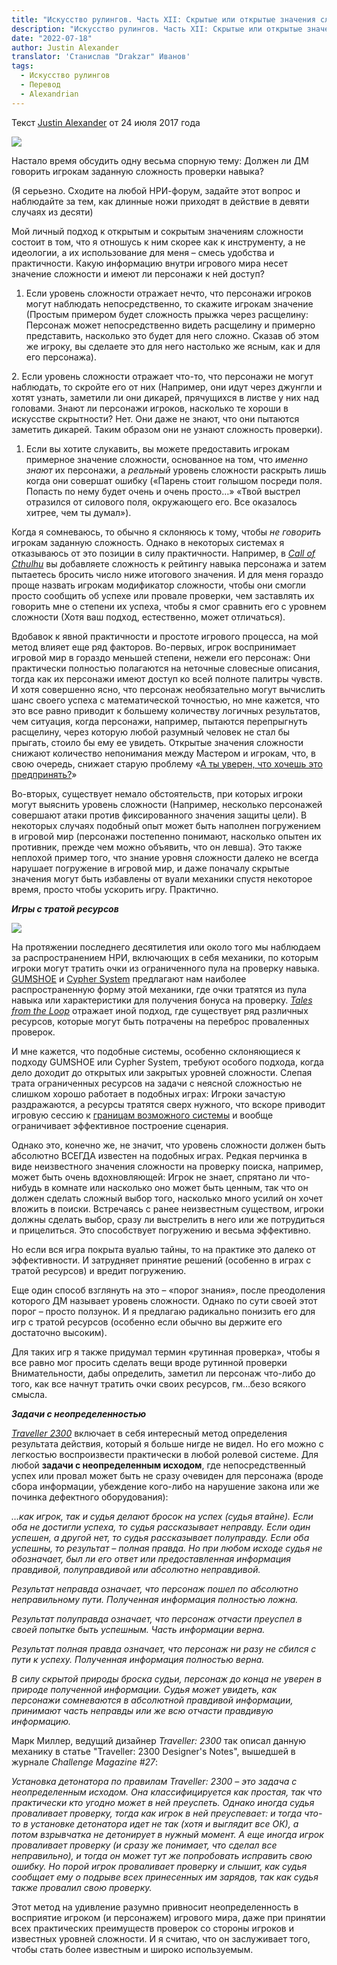```yaml
---
title: "Искусство рулингов. Часть XII: Скрытые или открытые значения сложности"
description: "Искусство рулингов. Часть XII: Скрытые или открытые значения сложности- перевод статьи Джастина Александера."
date: "2022-07-18"
author: Justin Alexander
translator: 'Станислав "Drakzar" Иванов'
tags:
  - Искусство рулингов
  - Перевод
  - Alexandrian
---
```


Текст [Justin Alexander](https://vk.com/away.php?to=https://thealexandrian.net/about&cc_key=) от 24 июля 2017 года

![](/images/iskusstvo-rulingov-12-1.jpg)

Настало время обсудить одну весьма спорную тему: Должен ли ДМ говорить игрокам заданную сложность проверки навыка?

(Я серьезно. Сходите на любой НРИ-форум, задайте этот вопрос и наблюдайте за тем, как длинные ножи приходят в действие в девяти случаях из десяти)

Мой личный подход к открытым и сокрытым значениям сложности состоит в том, что я отношусь к ним скорее как к инструменту, а не идеологии, а их использование для меня – смесь удобства и практичности. Какую информацию внутри игрового мира несет значение сложности и имеют ли персонажи к ней доступ?

1. Если уровень сложности отражает нечто, что персонажи игроков могут наблюдать непосредственно, то скажите игрокам значение (Простым примером будет сложность прыжка через расщелину: Персонаж может непосредственно видеть расщелину и примерно представить, насколько это будет для него сложно. Сказав об этом же игроку, вы сделаете это для него настолько же ясным, как и для его персонажа).

2\. Если уровень сложности отражает что-то, что персонажи не могут наблюдать, то скройте его от них (Например, они идут через джунгли и хотят узнать, заметили ли они дикарей, прячущихся в листве у них над головами. Знают ли персонажи игроков, насколько те хороши в искусстве скрытности? Нет. Они даже не знают, что они пытаются заметить дикарей. Таким образом они не узнают сложность проверки).

1. Если вы хотите слукавить, вы можете предоставить игрокам примерное значение сложности, основанное на том, что _именно знают_ их персонажи, а _реальный_ уровень сложности раскрыть лишь когда они совершат ошибку («Парень стоит голышом посреди поля. Попасть по нему будет очень и очень просто…» «Твой выстрел отразился от силового поля, окружающего его. Все оказалось хитрее, чем ты думал»).

Когда я сомневаюсь, то обычно я склоняюсь к тому, чтобы _не говорить_ игрокам заданную сложность. Однако в некоторых системах я отказываюсь от это позиции в силу практичности. Например, в [_Call of Cthulhu_](https://vk.com/away.php?to=http%3A%2F%2Fwww.amazon.com%2Fexec%2Fobidos%2FASIN%2F1568824300%2Fdigitalcomi0a-20&cc_key=) вы добавляете сложность к рейтингу навыка персонажа и затем пытаетесь бросить число ниже итогового значения. И для меня гораздо проще назвать игрокам модификатор сложности, чтобы они смогли просто сообщить об успехе или провале проверки, чем заставлять их говорить мне о степени их успеха, чтобы я смог сравнить его с уровнем сложности (Хотя ваш подход, естественно, может отличаться).

Вдобавок к явной практичности и простоте игрового процесса, на мой метод влияет еще ряд факторов. Во-первых, игрок воспринимает игровой мир в гораздо меньшей степени, нежели его персонаж: Они практически полностью полагаются на неточные словесные описания, тогда как их персонажи имеют доступ ко всей полноте палитры чувств. И хотя совершенно ясно, что персонаж необязательно могут вычислить шанс своего успеха с математической точностью, но мне кажется, что это все равно приводит к большему количеству логичных результатов, чем ситуация, когда персонажи, например, пытаются перепрыгнуть расщелину, через которую любой разумный человек не стал бы прыгать, стоило бы ему ее увидеть. Открытые значения сложности снижают количество непонимания между Мастером и игрокам, что, в свою очередь, снижает старую проблему «[А ты уверен, что хочешь это предпринять?](https://vk.com/away.php?to=https%3A%2F%2Fthealexandrian.net%2Fwordpress%2F37960%2Froleplaying-games%2Fart-of-rulings-part-2-intention-and-method&cc_key=)»

Во-вторых, существует немало обстоятельств, при которых игроки могут выяснить уровень сложности (Например, несколько персонажей совершают атаки против фиксированного значения защиты цели). В некоторых случаях подобный опыт может быть наполнен погружением в игровой мир (персонажи постепенно понимают, насколько опытен их противник, прежде чем можно объявить, что он левша). Это также неплохой пример того, что знание уровня сложности далеко не всегда нарушает погружение в игровой мир, и даже поначалу скрытые значения могут быть избавлены от вуали механики спустя некоторое время, просто чтобы ускорить игру. Практично.

**_Игры с тратой ресурсов_**

![](/images/iskusstvo-rulingov-12-2.jpg)

На протяжении последнего десятилетия или около того мы наблюдаем за распространением НРИ, включающих в себя механики, по которым игроки могут тратить очки из ограниченного пула на проверку навыка. [GUMSHOE](https://vk.com/away.php?to=https%3A%2F%2Fthealexandrian.net%2Fwordpress%2F35587%2Froleplaying-games%2Ftrail-of-cthulhu-cheat-sheet&cc_key=) и [Cypher System](https://vk.com/away.php?to=https%3A%2F%2Fthealexandrian.net%2Fwordpress%2F35046%2Froleplaying-games%2Fnumenera-system-cheat-sheet-final-version&cc_key=) предлагают нам наиболее распространенную форму этой механики, где очки тратятся из пула навыка или характеристики для получения бонуса на проверку. [_Tales from the Loop_](https://vk.com/away.php?to=https%3A%2F%2Fthealexandrian.net%2Fwordpress%2F39087%2Froleplaying-games%2Ftales-from-the-loop-system-cheat-sheet&cc_key=) отражает иной подход, где существует ряд различных ресурсов, которые могут быть потрачены на переброс проваленных проверок.

И мне кажется, что подобные системы, особенно склоняющиеся к подходу GUMSHOE или Cypher System, требуют особого подхода, когда дело доходит до открытых или закрытых уровней сложности. Слепая трата ограниченных ресурсов на задачи с неясной сложностью не слишком хорошо работает в подобных играх: Игроки зачастую раздражаются, а ресурсы тратятся сверх нужного, что вскоре приводит игровую сессию к [границам возможного системы](https://vk.com/away.php?to=https%3A%2F%2Fthealexandrian.net%2Fwordpress%2F5813%2Froleplaying-games%2Fhard-system-limits-in-scenario-design&cc_key=) и вообще ограничивает эффективное построение сценария.

Однако это, конечно же, не значит, что уровень сложности должен быть абсолютно ВСЕГДА известен на подобных играх. Редкая перчинка в виде неизвестного значения сложности на проверку поиска, например, может быть очень вдохновляющей: Игрок не знает, спрятано ли что-нибудь в комнате или насколько оно может быть ценным, так что он должен сделать сложный выбор того, насколько много усилий он хочет вложить в поиски. Встречаясь с ранее неизвестным существом, игроки должны сделать выбор, сразу ли выстрелить в него или же потрудиться и прицелиться. Это способствует погружению и весьма эффективно.

Но если вся игра покрыта вуалью тайны, то на практике это далеко от эффективности. И затрудняет принятие решений (особенно в играх с тратой ресурсов) и вредит погружению.

Еще один способ взглянуть на это – «порог знания», после преодоления которого ДМ называет уровень сложности. Однако по сути своей этот порог – просто ползунок. И я предлагаю радикально понизить его для игр с тратой ресурсов (особенно если обычно вы держите его достаточно высоким).

Для таких игр я также придумал термин «рутинная проверка», чтобы я все равно мог просить сделать вещи вроде рутинной проверки Внимательности, дабы определить, заметил ли персонаж что-либо до того, как все начнут тратить очки своих ресурсов, гм…безо всякого смысла.

**_Задачи с неопределенностью_**

[_Traveller 2300_](https://vk.com/away.php?to=http%3A%2F%2Fwww.amazon.com%2Fexec%2Fobidos%2FASIN%2F0943580161%2Fdigitalcomi0a-20&cc_key=) включает в себя интересный метод определения результата действия, который я больше нигде не видел. Но его можно с легкостью воспроизвести практически в любой ролевой системе. Для любой **задачи с неопределенным исходом**, где непосредственный успех или провал может быть не сразу очевиден для персонажа (вроде сбора информации, убеждение кого-либо на нарушение закона или же починка дефектного оборудования):

_…как игрок, так и судья делают бросок на успех (судья втайне). Если оба не достигли успеха, то судья рассказывает неправду. Если один успешен, а другой нет, то судья рассказывает полуправду. Если оба успешны, то результат – полная правда. Но при любом исходе судья не обозначает, был ли его ответ или предоставленная информация правдивой, полуправдивой или абсолютно неправдивой._

_Результат неправда означает, что персонаж пошел по абсолютно неправильному пути. Полученная информация полностью ложна._

_Результат полуправда означает, что персонаж отчасти преуспел в своей попытке быть успешным. Часть информации верна._

_Результат полная правда означает, что персонаж ни разу не сбился с пути к успеху. Полученная информация полностью верна._

_В силу скрытой природы броска судьи, персонаж до конца не уверен в природе полученной информации. Судья может увидеть, как персонажи сомневаются в абсолютной правдивой информации, принимают часть неправды или же всю отчасти правдивую информацию._

Марк Миллер, ведущий дизайнер _Traveller: 2300_ так описал данную механику в статье "Traveller: 2300 Designer's Notes", вышедшей в журнале _Challenge Magazine #27_:

_Установка детонатора по правилам Traveller: 2300 – это задача с неопределенным исходом. Она классифицируется как простая, так что практически кто угодно может в ней преуспеть. Однако иногда судья проваливает проверку, тогда как игрок в ней преуспевает: и тогда что-то в установке детонатора идет не так (хотя и выглядит все ОК), а потом взрывчатка не детонирует в нужный момент. А еще иногда игрок проваливает проверку (и сразу же понимает, что сделал все неправильно), и тогда он может тут же попробовать исправить свою ошибку. Но порой игрок проваливает проверку и слышит, как судья сообщает ему о подрыве всех принесенных им зарядов, так как судья также провалил свою проверку._

Этот метод на удивление разумно привносит неопределенность в восприятие игроком (и персонажем) игрового мира, даже при принятии всех практических преимуществ проверок со стороны игроков и известных уровней сложности. И я считаю, что он заслуживает того, чтобы стать более известным и широко используемым.
